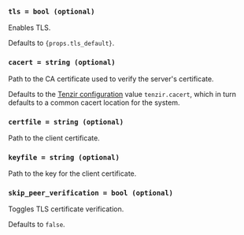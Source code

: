 ### `tls = bool (optional)`

Enables TLS.

<span>Defaults to <code>{props.tls_default}</code>.</span>

### `cacert = string (optional)`

Path to the CA certificate used to verify the server's certificate.

Defaults to the [Tenzir configuration](../../configuration.md) value `tenzir.cacert`,
which in turn defaults to a common cacert location for the system.

### `certfile = string (optional)`

Path to the client certificate.

### `keyfile = string (optional)`

Path to the key for the client certificate.

### `skip_peer_verification = bool (optional)`

Toggles TLS certificate verification.

Defaults to `false`.
